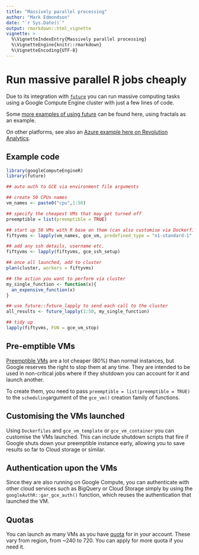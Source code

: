 ```yaml
---
title: "Massively parallel processing"
author: "Mark Edmondson"
date: "`r Sys.Date()`"
output: rmarkdown::html_vignette
vignette: >
  %\VignetteIndexEntry{Massively parallel processing}
  %\VignetteEngine{knitr::rmarkdown}
  %\VignetteEncoding{UTF-8}
---
```


# Run massive parallel R jobs cheaply

Due to its integration with [`future`](https://CRAN.R-project.org/package=future) you can run massive computing tasks using a Google Compute Engine cluster with just a few lines of code.

Some [more examples of using future](http://www.jottr.org/2017/06/the-many-faced-future.html) can be found here, using fractals as an example. 

On other platforms, see also an [Azure example here on Revolution Analytics](http://blog.revolutionanalytics.com/2017/06/doazureparallel-updated.html). 

## Example code

```r
library(googleComputeEngineR)
library(future)

## auto auth to GCE via environment file arguments

## create 50 CPUs names
vm_names <- paste0("cpu",1:50)

## specify the cheapest VMs that may get turned off
preemptible = list(preemptible = TRUE)

## start up 50 VMs with R base on them (can also customise via Dockerfiles using gce_vm_template instead)
fiftyvms <- lapply(vm_names, gce_vm, predefined_type = "n1-standard-1", template = "r-base", scheduling = preemptible)

## add any ssh details, username etc.
fiftyvms <- lapply(fiftyvms, gce_ssh_setup)

## once all launched, add to cluster
plan(cluster, workers = fiftyvms)

## the action you want to perform via cluster
my_single_function <- function(x){
  an_expensive_function(x)
}

## use future::future_lapply to send each call to the cluster
all_results <- future_lapply(1:50, my_single_function)

## tidy up
lapply(fiftyvms, FUN = gce_vm_stop)
```

## Pre-emptible VMs

[Preemptible VMs](https://cloud.google.com/preemptible-vms/) are a lot cheaper (80%) than normal instances, but Google reserves the right to stop them at any time.  They are intended to be used in non-critical jobs where if they shutdown you can account for it and launch another.

To create them, you need to pass `preemptible = list(preemptible = TRUE)` to the `scheduling`argument of the `gce_vm()` creation family of functions. 

## Customising the VMs launched

Using `Dockerfiles` and `gce_vm_template` or `gce_vm_container` you can customise the VMs launched.  This can include shutdown scripts that fire if Google shuts down your preemptible instance early, allowing you to save results so far to Cloud storage or similar. 

## Authentication upon the VMs

Since they are also running on Google Compute, you can authenticate with other cloud services such as BigQuery or Cloud Storage simply by using the `googleAuthR::gar_gce_auth()` function, which reuses the authentication that launched the VM. 

## Quotas

You can launch as many VMs as you have [quota](https://cloud.google.com/compute/quotas) for in your account.  These vary from region, from ~240 to 720.  You can apply for more quota if you need it. 



